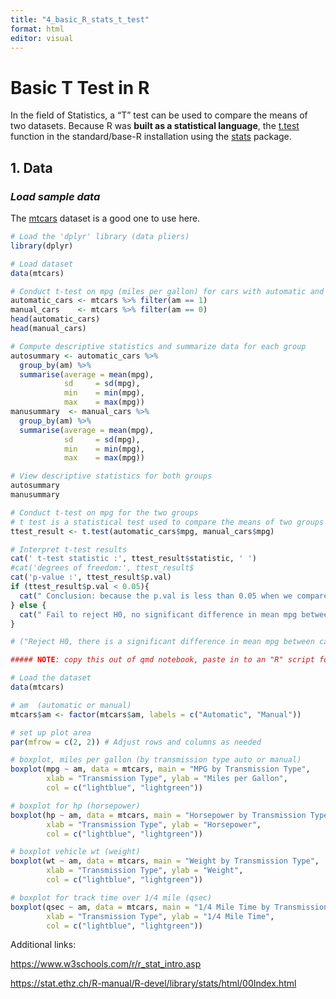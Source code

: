 ```yaml
---
title: "4_basic_R_stats_t_test"
format: html
editor: visual
---
```


# Basic T Test in R 

In the field of Statistics, a "T" test can be used to compare the means of two datasets. Because R was **built as a statistical language**, the [t.test](https://stat.ethz.ch/R-manual/R-devel/library/stats/html/t.test.html ""T" test in R") function in the standard/base-R installation using the [stats](https://stat.ethz.ch/R-manual/R-devel/library/stats/html/00Index.html "stats") package.

## 1. Data

### *Load sample data* 

The [mtcars](https://www.w3schools.com/r/r_stat_data_set.asp "R statistics sample dataset mtcars") dataset is a good one to use here.

```r
# Load the 'dplyr' library (data pliers) 
library(dplyr)

# Load dataset
data(mtcars)

# Conduct t-test on mpg (miles per gallon) for cars with automatic and manual transmission.
automatic_cars <- mtcars %>% filter(am == 1)
manual_cars    <- mtcars %>% filter(am == 0)
head(automatic_cars)
head(manual_cars)

```

```r

# Compute descriptive statistics and summarize data for each group
autosummary <- automatic_cars %>%
  group_by(am) %>%
  summarise(average = mean(mpg),
            sd     = sd(mpg),
            min    = min(mpg),
            max    = max(mpg))
manusummary  <- manual_cars %>%
  group_by(am) %>%
  summarise(average = mean(mpg),
            sd     = sd(mpg),
            min    = min(mpg),
            max    = max(mpg))

# View descriptive statistics for both groups
autosummary
manusummary
```

```r
# Conduct t-test on mpg for the two groups
# t test is a statistical test used to compare the means of two groups
ttest_result <- t.test(automatic_cars$mpg, manual_cars$mpg)

# Interpret t-test results
cat(' t-test statistic :', ttest_result$statistic, ' ')
#cat('degrees of freedom:', ttest_result$
cat('p-value :', ttest_result$p.val)
if (ttest_result$p.val < 0.05){
  cat(" Conclusion: because the p.val is less than 0.05 when we compare the means with the t.test functino, there very likely IS a significant difference in mean mpg between cars with automatic and manual transmission, the low p-value tells us that the null hypothesis, that the means were equal, is false (Reject H0 the null hypothesis)")
} else {
  cat(" Fail to reject H0, no significant difference in mean mpg between cars with automatic and manual transmission.")
}

# ("Reject H0, there is a significant difference in mean mpg between cars with automatic and manual transmission")
```

```r

##### NOTE: copy this out of qmd notebook, paste in to an "R" script for proper display in R studio 

# Load the dataset
data(mtcars)

# am  (automatic or manual) 
mtcars$am <- factor(mtcars$am, labels = c("Automatic", "Manual"))

# set up plot area 
par(mfrow = c(2, 2)) # Adjust rows and columns as needed

# boxplot, miles per gallon (by transmission type auto or manual)
boxplot(mpg ~ am, data = mtcars, main = "MPG by Transmission Type", 
        xlab = "Transmission Type", ylab = "Miles per Gallon", 
        col = c("lightblue", "lightgreen"))

# boxplot for hp (horsepower)
boxplot(hp ~ am, data = mtcars, main = "Horsepower by Transmission Type", 
        xlab = "Transmission Type", ylab = "Horsepower", 
        col = c("lightblue", "lightgreen"))

# boxplot vehicle wt (weight)
boxplot(wt ~ am, data = mtcars, main = "Weight by Transmission Type", 
        xlab = "Transmission Type", ylab = "Weight", 
        col = c("lightblue", "lightgreen"))

# boxplot for track time over 1/4 mile (qsec)
boxplot(qsec ~ am, data = mtcars, main = "1/4 Mile Time by Transmission Type", 
        xlab = "Transmission Type", ylab = "1/4 Mile Time", 
        col = c("lightblue", "lightgreen"))
```

Additional links:

<https://www.w3schools.com/r/r_stat_intro.asp>

<https://stat.ethz.ch/R-manual/R-devel/library/stats/html/00Index.html>
